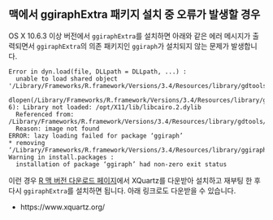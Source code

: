 ## 맥에서 ggiraphExtra 패키지 설치 중 오류가 발생할 경우

OS X 10.6.3 이상 버전에서 `ggiraphExtra`를 설치하면 아래와 같은 에러 메시지가 출력되면서 `ggiraphExtra`의 의존 패키지인 `ggiraph`가 설치되지 않는 문제가 발생합니다.

```
Error in dyn.load(file, DLLpath = DLLpath, ...) : 
  unable to load shared object '/Library/Frameworks/R.framework/Versions/3.4/Resources/library/gdtools/libs/gdtools.so':
  dlopen(/Library/Frameworks/R.framework/Versions/3.4/Resources/library/gdtools/libs/gdtools.so, 6): Library not loaded: /opt/X11/lib/libcairo.2.dylib
  Referenced from: /Library/Frameworks/R.framework/Versions/3.4/Resources/library/gdtools/libs/gdtools.so
  Reason: image not found
ERROR: lazy loading failed for package ‘ggiraph’
* removing ‘/Library/Frameworks/R.framework/Versions/3.4/Resources/library/ggiraph’
Warning in install.packages :
  installation of package ‘ggiraph’ had non-zero exit status
```

이런 경우 [R 맥 버전 다운로드 페이지](http://cran.nexr.com/bin/macosx/)에서 XQuartz를 다운받아 설치하고 재부팅 한 후 다시 `ggiraphExtra`를 설치하면 됩니다. 아래 링크로도 다운받을 수 있습니다.

- https://www.xquartz.org/